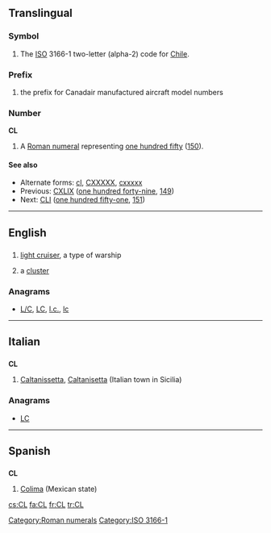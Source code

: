 {{also|cl|Cl|.cl|℄}}
==Translingual==
===Symbol===
{{infl|mul|symbol}}
# The [[ISO]] 3166-1 two-letter (alpha-2) code for [[Chile]].

===Prefix===
{{infl|mul|prefix}}
# {{aviation}} the prefix for Canadair manufactured aircraft model numbers

===Number===
'''CL'''

# A [[Roman numeral]] representing [[one hundred fifty]] ([[150]]).

====See also====
* Alternate forms: [[cl]], [[CXXXXX]], [[cxxxxx]]
* Previous: [[CXLIX]] ([[one hundred forty-nine]], [[149]])
* Next: [[CLI]] ([[one hundred fifty-one]], [[151]])

[[Category:Roman numerals]]
[[Category:ISO 3166-1]]
----

==English==

==={{abbreviation}}===
{{en-abbr}}

# {{US|navy}} [[light cruiser]], a type of warship
# {{astronomy}} a [[cluster]]

===Anagrams===
* [[L/C#English|L/C]], [[LC#English|LC]], [[l.c.#English|l.c.]], [[lc#English|lc]]

----

==Italian==

==={{abbreviation|Italian}}===
'''CL'''

# [[Caltanissetta]], [[Caltanisetta]] (Italian town in Sicilia)

===Anagrams===
* [[LC#Italian|LC]]

----

==Spanish==

==={{abbreviation|Spanish}}===
'''CL'''

# [[Colima]] (Mexican state)

[[cs:CL]]
[[fa:CL]]
[[fr:CL]]
[[tr:CL]]